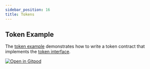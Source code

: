 ```yaml
---
sidebar_position: 16
title: Tokens
---
```


## Token Example

The [token example] demonstrates how to write a token contract that implements
the [token interface](../reference/interfaces/token-interface.mdx).

[![Open in Gitpod](https://gitpod.io/button/open-in-gitpod.svg)][oigp]

[oigp]: https://gitpod.io/#https://github.com/stellar/soroban-examples/tree/v0.6.0

[token example]: https://github.com/stellar/soroban-examples/tree/v0.6.0/token